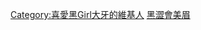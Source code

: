 {{Userbox
|border-c=#000000
|border-s=1
|id-c=#6495ED
|info-c=#ADDFAD
|info-s=10
|id=[[File:2007TaipeiITMonth ChineseGamer HeiSeHuiMeiMei-2.jpg|50px]]
|info=  這個用戶是'''[[周宜霈|大牙]]的忠實粉絲'''。
}}
[[Category:喜愛黑Girl大牙的維基人]]
<noinclude>
[[Category:藝人用戶框模板|黑澀會美眉]]
</noinclude>